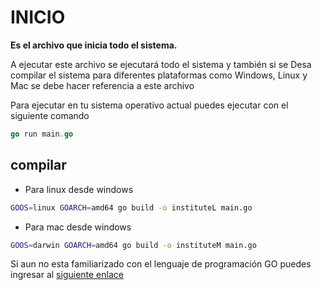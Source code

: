 # INICIO
**Es el archivo que inicia todo el sistema.**

A ejecutar este archivo se ejecutará todo el sistema y también si se Desa compilar el sistema para diferentes plataformas como Windows, Linux y Mac se debe hacer referencia a este archivo

Para ejecutar en tu sistema operativo actual puedes ejecutar con el siguiente comando
```go
go run main.go
```

## compilar
* Para linux desde windows
```bash
GOOS=linux GOARCH=amd64 go build -o instituteL main.go
```

* Para mac desde windows
```bash
GOOS=darwin GOARCH=amd64 go build -o instituteM main.go
```

Si aun no esta familiarizado con el lenguaje de programación GO puedes ingresar al [siguiente enlace](https://golang.org/doc/code.html)